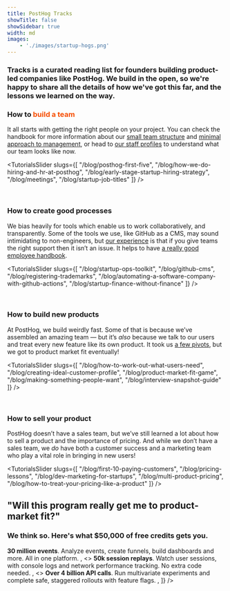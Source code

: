 ```yaml
---
title: PostHog Tracks
showTitle: false
showSidebar: true
width: md
images:
    - './images/startup-hogs.png'
---
```



<Hero
    title="PostHog Tracks"
    subtitle="Building a startup like PostHog isn't easy. Unless you know how!"
/>
<h3 className="text-xl m-0 font-semibold opacity-75 text-center !pb-8">
Tracks is a curated reading list for founders building product-led companies like PostHog. We build in the open, so we're happy to share all the details of how we've got this far, and the lessons we learned on the way.</h3>

<h3 className="mb-0">How to <span style='color: #f64e00;'>build a team</span></h3>

It all starts with getting the right people on your project. You can check the handbook for more information about our [small team structure](/handbook/company/small-teams) and [minimal approach to management](/handbook/company/management), or head to [our staff profiles](/team) to understand what our team looks like now.

<TutorialsSlider slugs={[
  "/blog/posthog-first-five",
  "/blog/how-we-do-hiring-and-hr-at-posthog",
  "/blog/early-stage-startup-hiring-strategy",
  "/blog/meetings",
  "/blog/startup-job-titles"
]} />

<br />

<h3 className="mb-0">How to <span className="text-red">create good processes</span></h3>

We bias heavily for tools which enable us to work collaboratively, and transparently. Some of the tools we use, like GitHub as a CMS, may sound intimidating to non-engineers, but [our experience](/blog/a-non-coders-thoughts-on-everybody-codes-culture) is that if you give teams the right support then it isn’t an issue. It helps to have [a really good employee handbook](/handbook). 

<TutorialsSlider slugs={[
  "/blog/startup-ops-toolkit",
  "/blog/github-cms",
  "/blog/registering-trademarks",
  "/blog/automating-a-software-company-with-github-actions",
  "/blog/startup-finance-without-finance"
]} />

<br />

<h3 className="mb-0">How to <span className="text-red">build new products</span></h3>

At PostHog, we build weirdly fast. Some of that is because we’ve assembled an amazing team — but it’s _also_ because we talk to our users and treat every new feature like its own product. It took us [a few pivots](/blog/story-about-pivots), but we got to product market fit eventually!

<TutorialsSlider slugs={[
  "/blog/how-to-work-out-what-users-need",
  "/blog/creating-ideal-customer-profile",
  "/blog/product-market-fit-game",
  "/blog/making-something-people-want",
  "/blog/interview-snapshot-guide"
]} />

<br />

<h3 className="mb-0">How to <span className="text-red">sell your product</span></h3>

PostHog doesn’t have a sales team, but we’ve still learned a lot about how to sell a product and the importance of pricing. And while we don’t have a sales team, we _do_ have both a customer success and a marketing team who play a vital role in bringing in new users!

<TutorialsSlider slugs={[
  "/blog/first-10-paying-customers",
  "/blog/pricing-lessons",
  "/blog/dev-marketing-for-startups",
  "/blog/multi-product-pricing",
  "/blog/how-to-treat-your-pricing-like-a-product"
]} />

<Section>
<h2 className="text-3xl lg:text-4xl text-center mb-0">"Will this program really get me to product-market fit?"</h2>
<h3 className="m-0 dark:text-primary-dark font-semibold mt-2 md:mt-0 opacity-75 text-primary text-center text-lg pb-8">We think so. Here's what $50,000 of free credits gets you.</h3>
<FeatureSnapshot
        image={refer}
        features={[
            <>
                <strong>30 million events</strong>. Analyze events, create funnels, build dashboards and more. All in one platform.
            </>,
            <>
                <strong>50k session replays</strong>. Watch user sessions, with console logs and network performance tracking. No extra code needed.
            </>,
            <>
                <strong>Over 4 billion API calls</strong>. Run multivariate experiments and complete safe, staggered rollouts with feature flags. 
            </>,
        ]}
    />
</Section>

<CommunityCTA />

